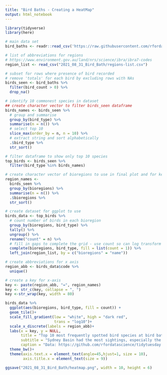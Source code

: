 ```yaml
---
title: "Bird Baths - Creating a HeatMap"
output: html_notebook
---
```


```r
library(tidyverse)
library(here)
```

```r
# main data set
bird_baths <- readr::read_csv('https://raw.githubusercontent.com/rfordatascience/tidytuesday/master/data/2021/2021-08-31/bird_baths.csv')

# list of abbreviations for regions 
# https://www.environment.gov.au/land/nrs/science/ibra/ibra7-codes
region_list <- read_csv("2021_08_31_Bird_Bath/regions-list.csv")
```

```r
# subset for rows where presence of bird recorded
# remove 'totals' for each bird by excluding rows with NAs
birds_seen <- bird_baths %>% 
  filter(bird_count > 0) %>% 
  drop_na() 

# identify 10 commonest species in dataset
## create character vector to filter birds_seen dataframe
birds_names <- birds_seen %>% 
  # group and summarise
  group_by(bird_type) %>% 
  summarise(n = n()) %>% 
  # select top 10
  slice_max(order_by = n, n = 10) %>% 
  # extract string and sort alphabetically
  .$bird_type %>% 
  str_sort()

# filter dataframe to show only top 10 species
top_birds <- birds_seen %>% 
  filter(bird_type %in% birds_names)

# create character vector of bioregions to use in final plot and for key
region_names <- 
  birds_seen %>% 
  group_by(bioregions) %>% 
  summarise(n = n()) %>% 
  .$bioregions %>% 
  str_sort()

# create dataset for ggplot to use
birds_data <- top_birds %>%
  # count number of birds in each bioregion
  group_by(bioregions, bird_type) %>%
  tally() %>% 
  ungroup() %>% 
  rename("count" = n) %>% 
  # fill in gaps to complete the grid - use count so can log transform scale
  complete(bioregions, bird_type, fill = list(count = 1)) %>% 
  left_join(region_list, by = c("bioregions" = "name"))

# create abbreviations for x axis
region_abb <- birds_data$code %>% 
  unique()

# create a key for x-axis
key <- paste(region_abb, "=", region_names)
key <- str_c(key, collapse = ", ")
key <-str_wrap(key, width = 80)
```

```r
birds_data %>% 
  ggplot(aes(bioregions, bird_type, fill = count)) + 
  geom_tile()+
  scale_fill_gradient(low = "white", high = "dark red",
                      trans = "log10")+
  scale_x_discrete(labels = region_abb)+
  labs(x = key, y = NULL,
       title = "Top 10 most frequently spotted bird species at bird baths in Australia",
       subtitle = "Sydney Basin had the most sightings, especially the Noisy Miner and Rainbow Lorikeet",
       caption = "Data: https://github.com/rfordatascience/tidytuesday | Plot: dataGP-UK")+
  theme_bw()+
  theme(axis.text.x = element_text(angle=45,hjust=1, size = 10),
        axis.title.x = element_text(size = 9)) 
```

```r
ggsave("2021_08_31_Bird_Bath/heatmap.png", width = 10, height = 6)
```
